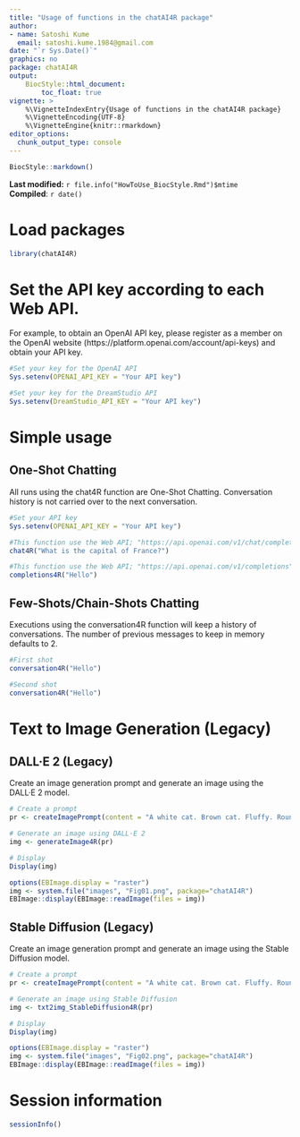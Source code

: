 ```yaml
---
title: "Usage of functions in the chatAI4R package"
author: 
- name: Satoshi Kume
  email: satoshi.kume.1984@gmail.com
date: "`r Sys.Date()`"
graphics: no
package: chatAI4R
output:
    BiocStyle::html_document:
        toc_float: true
vignette: >
    %\VignetteIndexEntry{Usage of functions in the chatAI4R package}
    %\VignetteEncoding{UTF-8}
    %\VignetteEngine{knitr::rmarkdown}
editor_options: 
  chunk_output_type: console
---
```


```r
BiocStyle::markdown()
```

**Last modified:** `r file.info("HowToUse_BiocStyle.Rmd")$mtime`<br />
**Compiled**: `r date()`

# Load packages

```r

library(chatAI4R)

```

# Set the API key according to each Web API.

For example, to obtain an OpenAI API key, please register as a member on the OpenAI website (https://platform.openai.com/account/api-keys) and obtain your API key.

```r
#Set your key for the OpenAI API
Sys.setenv(OPENAI_API_KEY = "Your API key")

#Set your key for the DreamStudio API
Sys.setenv(DreamStudio_API_KEY = "Your API key")
```

# Simple usage

## One-Shot Chatting

All runs using the chat4R function are One-Shot Chatting. Conversation history is not carried over to the next conversation.

```r
#Set your API key
Sys.setenv(OPENAI_API_KEY = "Your API key")

#This function use the Web API; "https://api.openai.com/v1/chat/completions"
chat4R("What is the capital of France?")

#This function use the Web API; "https://api.openai.com/v1/completions"
completions4R("Hello")
```

## Few-Shots/Chain-Shots Chatting

Executions using the conversation4R function will keep a history of conversations. The number of previous messages to keep in memory defaults to 2.

```r
#First shot
conversation4R("Hello")

#Second shot
conversation4R("Hello")
```

# Text to Image Generation (Legacy)

## DALL·E 2 (Legacy)

Create an image generation prompt and generate an image using the DALL·E 2 model.

```r
# Create a prompt
pr <- createImagePrompt(content = "A white cat. Brown cat. Fluffy. Round eyes. Round. Short hands. Sea. Photo. Facing forward.")

# Generate an image using DALL·E 2
img <- generateImage4R(pr)

# Display
Display(img)
```

```r
options(EBImage.display = "raster")
img <- system.file("images", "Fig01.png", package="chatAI4R")
EBImage::display(EBImage::readImage(files = img))
```

## Stable Diffusion (Legacy)

Create an image generation prompt and generate an image using the Stable Diffusion model.

```r
# Create a prompt
pr <- createImagePrompt(content = "A white cat. Brown cat. Fluffy. Round eyes. Round. Short hands. Sea. Photo. Facing forward.")

# Generate an image using Stable Diffusion
img <- txt2img_StableDiffusion4R(pr)

# Display
Display(img)
```

```r
options(EBImage.display = "raster")
img <- system.file("images", "Fig02.png", package="chatAI4R")
EBImage::display(EBImage::readImage(files = img))
```

# Session information {.unnumbered}
```r
sessionInfo()
```

